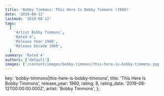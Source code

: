 ```yaml
---
title: 'Bobby Timmons: This Here Is Bobby Timmons (1960)'
date: '2019-08-12'
lastmod: '2019-08-12'
tags:
  [
    'Artist Bobby Timmons',
    'Rated 4',
    'Release Year 1960',
    'Release Decade 1960',
  ]
summary: 'Rated 4'
authors: ['default']
images: ['/content/images/bobby-timmons|this-here-is-bobby-timmons.jpg']
---
```


  key: 'bobby-timmons|this-here-is-bobby-timmons',
  title: 'This Here Is Bobby Timmons',
  release_year: 1960,
  rating: 8,
  rating_date: '2019-08-12T00:00:00.000Z',
  artist: 'Bobby Timmons',
};

<MusicRating data={data} />
